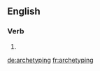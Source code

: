 ==English==

===Verb===
{{head|en}}

# {{present participle of|archetype|lang=en}}

[[de:archetyping]]
[[fr:archetyping]]